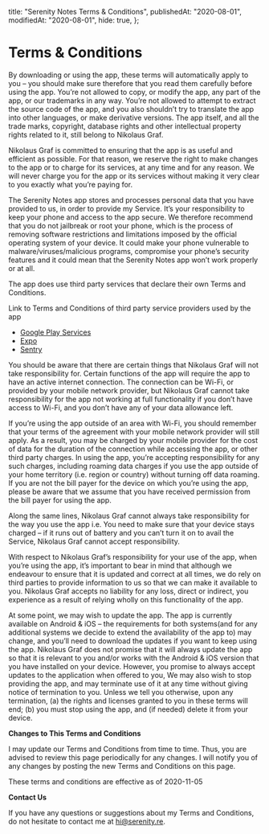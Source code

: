   title: "Serenity Notes Terms & Conditions",
  publishedAt: "2020-08-01",
  modifiedAt: "2020-08-01",
  hide: true,
};

# Terms & Conditions

By downloading or using the app, these terms will automatically apply to you – you should make sure therefore that you read them carefully before using the app. You’re not allowed to copy, or modify the app, any part of the app, or our trademarks in any way. You’re not allowed to attempt to extract the source code of the app, and you also shouldn’t try to translate the app into other languages, or make derivative versions. The app itself, and all the trade marks, copyright, database rights and other intellectual property rights related to it, still belong to Nikolaus Graf.

Nikolaus Graf is committed to ensuring that the app is as useful and efficient as possible. For that reason, we reserve the right to make changes to the app or to charge for its services, at any time and for any reason. We will never charge you for the app or its services without making it very clear to you exactly what you’re paying for.

The Serenity Notes app stores and processes personal data that you have provided to us, in order to provide my Service. It’s your responsibility to keep your phone and access to the app secure. We therefore recommend that you do not jailbreak or root your phone, which is the process of removing software restrictions and limitations imposed by the official operating system of your device. It could make your phone vulnerable to malware/viruses/malicious programs, compromise your phone’s security features and it could mean that the Serenity Notes app won’t work properly or at all.

The app does use third party services that declare their own Terms and Conditions.

Link to Terms and Conditions of third party service providers used by the app

- [Google Play Services](https://policies.google.com/terms)
- [Expo](https://expo.io/terms)
- [Sentry](https://sentry.io/terms/)

You should be aware that there are certain things that Nikolaus Graf will not take responsibility for. Certain functions of the app will require the app to have an active internet connection. The connection can be Wi-Fi, or provided by your mobile network provider, but Nikolaus Graf cannot take responsibility for the app not working at full functionality if you don’t have access to Wi-Fi, and you don’t have any of your data allowance left.

If you’re using the app outside of an area with Wi-Fi, you should remember that your terms of the agreement with your mobile network provider will still apply. As a result, you may be charged by your mobile provider for the cost of data for the duration of the connection while accessing the app, or other third party charges. In using the app, you’re accepting responsibility for any such charges, including roaming data charges if you use the app outside of your home territory (i.e. region or country) without turning off data roaming. If you are not the bill payer for the device on which you’re using the app, please be aware that we assume that you have received permission from the bill payer for using the app.

Along the same lines, Nikolaus Graf cannot always take responsibility for the way you use the app i.e. You need to make sure that your device stays charged – if it runs out of battery and you can’t turn it on to avail the Service, Nikolaus Graf cannot accept responsibility.

With respect to Nikolaus Graf’s responsibility for your use of the app, when you’re using the app, it’s important to bear in mind that although we endeavour to ensure that it is updated and correct at all times, we do rely on third parties to provide information to us so that we can make it available to you. Nikolaus Graf accepts no liability for any loss, direct or indirect, you experience as a result of relying wholly on this functionality of the app.

At some point, we may wish to update the app. The app is currently available on Android & iOS – the requirements for both systems(and for any additional systems we decide to extend the availability of the app to) may change, and you’ll need to download the updates if you want to keep using the app. Nikolaus Graf does not promise that it will always update the app so that it is relevant to you and/or works with the Android & iOS version that you have installed on your device. However, you promise to always accept updates to the application when offered to you, We may also wish to stop providing the app, and may terminate use of it at any time without giving notice of termination to you. Unless we tell you otherwise, upon any termination, (a) the rights and licenses granted to you in these terms will end; (b) you must stop using the app, and (if needed) delete it from your device.

**Changes to This Terms and Conditions**

I may update our Terms and Conditions from time to time. Thus, you are advised to review this page periodically for any changes. I will notify you of any changes by posting the new Terms and Conditions on this page.

These terms and conditions are effective as of 2020-11-05

**Contact Us**

If you have any questions or suggestions about my Terms and Conditions, do not hesitate to contact me at hi@serenity.re.
